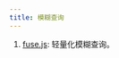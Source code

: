 ```yaml
---
title: 模糊查询
---
```


1. [fuse.js](http://fusejs.io/): 轻量化模糊查询。<Badge npm="fuse.js" github="https://github.com/krisk/Fuse" />